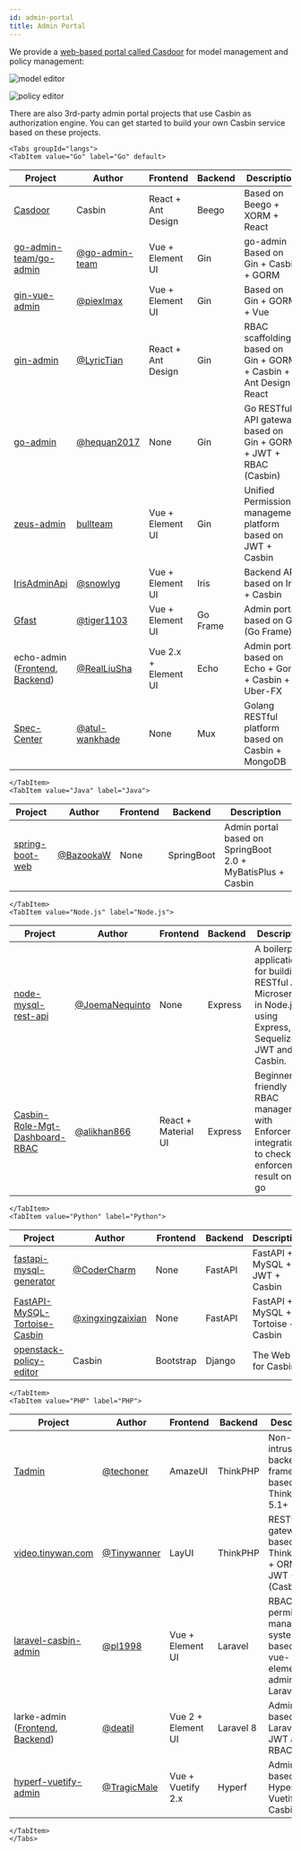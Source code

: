 ```yaml
---
id: admin-portal
title: Admin Portal
---
```




We provide a [web-based portal called Casdoor](https://casdoor.org) for model management and policy management:

![model editor](https://hsluoyz.github.io/casbin/ui_model_editor.png)

![policy editor](https://hsluoyz.github.io/casbin/ui_policy_editor.png)

There are also 3rd-party admin portal projects that use Casbin as authorization engine. You can get started to build your own Casbin service based on these projects.

```mdx-code-block
<Tabs groupId="langs">
<TabItem value="Go" label="Go" default>
```

Project | Author | Frontend | Backend | Description
----|----|----|----|----
[Casdoor](https://casdoor.org) | Casbin | React + Ant Design | Beego | Based on Beego + XORM + React
[go-admin-team/go-admin](https://github.com/go-admin-team/go-admin) | [@go-admin-team](https://github.com/go-admi-team) | Vue + Element UI | Gin | go-admin Based on Gin + Casbin + GORM
[gin-vue-admin](https://github.com/piexlmax/gin-vue-admin) | [@piexlmax](https://github.com/piexlmax) | Vue + Element UI | Gin | Based on Gin + GORM + Vue
[gin-admin](https://github.com/LyricTian/gin-admin) | [@LyricTian](https://github.com/LyricTian) | React + Ant Design | Gin | RBAC scaffolding based on Gin + GORM + Casbin + Ant Design React
[go-admin](https://github.com/hequan2017/go-admin) | [@hequan2017](https://github.com/hequan2017) | None | Gin | Go RESTful API gateway based on Gin + GORM + JWT + RBAC (Casbin)
[zeus-admin](https://github.com/bullteam/zeus-admin) | [bullteam](https://github.com/bullteam) | Vue + Element UI | Gin | Unified Permission management platform based on JWT + Casbin
[IrisAdminApi](https://github.com/snowlyg/IrisAdminApi) | [@snowlyg](https://github.com/snowlyg) | Vue + Element UI | Iris | Backend API based on Iris + Casbin
[Gfast](https://github.com/tiger1103/gfast) | [@tiger1103](https://github.com/tiger1103) | Vue + Element UI | Go Frame | Admin portal based on GF (Go Frame)
echo-admin ([Frontend](https://github.com/RealLiuSha/echo-admin-ui), [Backend](https://github.com/RealLiuSha/echo-admin)) | [@RealLiuSha](https://github.com/RealLiuSha) | Vue 2.x + Element UI | Echo | Admin portal based on Echo + Gorm + Casbin + Uber-FX
[Spec-Center](https://github.com/atul-wankhade/Spec-Center) | [@atul-wankhade](https://github.com/atul-wankhade) | None | Mux | Golang RESTful platform based on Casbin + MongoDB

```mdx-code-block
</TabItem>
<TabItem value="Java" label="Java">
```

Project | Author | Frontend | Backend | Description
----|----|----|----|----
[spring-boot-web](https://github.com/BazookaW/spring-boot-web) | [@BazookaW](https://github.com/BazookaW) | None | SpringBoot | Admin portal based on SpringBoot 2.0 + MyBatisPlus + Casbin

```mdx-code-block
</TabItem>
<TabItem value="Node.js" label="Node.js">
```

Project | Author | Frontend | Backend | Description
----|----|----|----|----
[node-mysql-rest-api](https://github.com/JoemaNequinto/node-mysql-rest-api) | [@JoemaNequinto](https://github.com/JoemaNequinto) | None | Express | A boilerplate application for building RESTful APIs Microservice in Node.js using Express, Sequelize, JWT and Casbin.
[Casbin-Role-Mgt-Dashboard-RBAC](https://github.com/alikhan866/Casbin-Role-Mgt-Dashboard-RBAC) | [@alikhan866](https://github.com/alikhan866) | React + Material UI | Express | Beginner friendly RBAC management with Enforcer integration to check enforcement result on the go

```mdx-code-block
</TabItem>
<TabItem value="Python" label="Python">
```

Project | Author | Frontend | Backend | Description
----|----|----|----|----
[fastapi-mysql-generator](https://github.com/CoderCharm/fastapi-mysql-generator) | [@CoderCharm](https://github.com/CoderCharm) | None | FastAPI | FastAPI + MySQL + JWT + Casbin
[FastAPI-MySQL-Tortoise-Casbin](https://github.com/xingxingzaixian/FastAPI-MySQL-Tortoise-Casbin) | [@xingxingzaixian](https://github.com/xingxingzaixian) | None | FastAPI | FastAPI + MySQL + Tortoise + Casbin
[openstack-policy-editor](https://github.com/casbin/openstack-policy-editor) | Casbin | Bootstrap | Django | The Web UI for Casbin

```mdx-code-block
</TabItem>
<TabItem value="PHP" label="PHP">
```

Project | Author | Frontend | Backend | Description
----|----|----|----|----
[Tadmin](https://github.com/techoner/tadmin) | [@techoner](https://github.com/techoner) | AmazeUI | ThinkPHP | Non-intrusive backend framework based on ThinkPHP 5.1+
[video.tinywan.com](https://github.com/Tinywan/video.tinywan.com) | [@Tinywanner](https://github.com/Tinywan) | LayUI | ThinkPHP | RESTful API gateway based on ThinkPHP5 + ORM + JWT + RBAC (Casbin)
[laravel-casbin-admin](https://github.com/pl1998/laravel-casbin-admin) | [@pl1998](https://github.com/pl1998) | Vue + Element UI | Laravel | RBAC permission management system based on vue-element-admin and Laravel
larke-admin ([Frontend](https://github.com/deatil/larke-admin-frontend), [Backend](https://github.com/deatil/larke-admin)) | [@deatil](https://github.com/deatil) | Vue 2 + Element UI | Laravel 8 | Admin portal based on Laravel 8, JWT and RBAC
[hyperf-vuetify-admin](https://github.com/TragicMale/hyperf-vuetify-admin) | [@TragicMale](https://github.com/TragicMale) | Vue + Vuetify 2.x | Hyperf | Admin portal based on Hyperf, Vuetify and Casbin

```mdx-code-block
</TabItem>
</Tabs>
```
